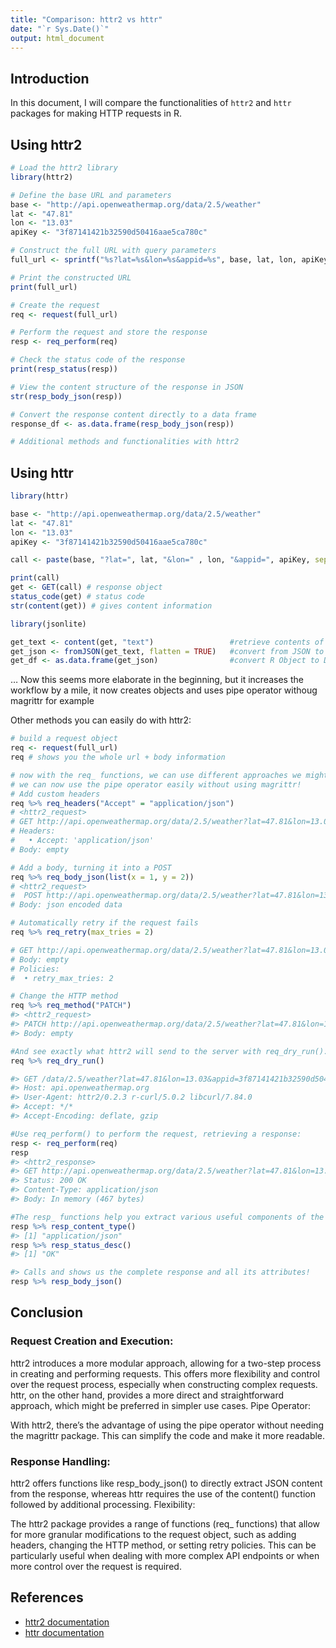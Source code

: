 ```yaml
---
title: "Comparison: httr2 vs httr"
date: "`r Sys.Date()`"
output: html_document
---
```


## Introduction

In this document, I will compare the functionalities of `httr2` and `httr` packages for making HTTP requests in R.

## Using httr2

```r
# Load the httr2 library
library(httr2)

# Define the base URL and parameters
base <- "http://api.openweathermap.org/data/2.5/weather"
lat <- "47.81"    
lon <- "13.03"
apiKey <- "3f87141421b32590d50416aae5ca780c"

# Construct the full URL with query parameters
full_url <- sprintf("%s?lat=%s&lon=%s&appid=%s", base, lat, lon, apiKey)

# Print the constructed URL
print(full_url)

# Create the request
req <- request(full_url)

# Perform the request and store the response
resp <- req_perform(req)

# Check the status code of the response
print(resp_status(resp))

# View the content structure of the response in JSON
str(resp_body_json(resp))

# Convert the response content directly to a data frame
response_df <- as.data.frame(resp_body_json(resp))

# Additional methods and functionalities with httr2
```

## Using httr
```r
library(httr)

base <- "http://api.openweathermap.org/data/2.5/weather"
lat <- "47.81"    
lon <- "13.03"
apiKey <- "3f87141421b32590d50416aae5ca780c"

call <- paste(base, "?lat=", lat, "&lon=" , lon, "&appid=", apiKey, sep="")

print(call)
get <- GET(call) # response object
status_code(get) # status code
str(content(get)) # gives content information

library(jsonlite)

get_text <- content(get, "text")                 #retrieve contents of request as character vector (library httr)
get_json <- fromJSON(get_text, flatten = TRUE)   #convert from JSON to R Object (library jsonlite)
get_df <- as.data.frame(get_json)                #convert R Object to Data Frame
```

... Now this seems more elaborate in the beginning, but it increases the workflow by a mile, it now creates objects and uses pipe operator withoug magrittr for example

Other methods you can easily do with httr2:

```r
# build a request object
req <- request(full_url)
req # shows you the whole url + body information

# now with the req_ functions, we can use different approaches we might want from the request
# we can now use the pipe operator easily without using magrittr!
# Add custom headers
req %>% req_headers("Accept" = "application/json")
# <httr2_request>
# GET http://api.openweathermap.org/data/2.5/weather?lat=47.81&lon=13.03&appid=3f87141421b32590d50416aae5ca780c
# Headers:
#   • Accept: 'application/json'
# Body: empty

# Add a body, turning it into a POST
req %>% req_body_json(list(x = 1, y = 2))
# <httr2_request>
#  POST http://api.openweathermap.org/data/2.5/weather?lat=47.81&lon=13.03&appid=3f87141421b32590d50416aae5ca780c
# Body: json encoded data

# Automatically retry if the request fails
req %>% req_retry(max_tries = 2)

# GET http://api.openweathermap.org/data/2.5/weather?lat=47.81&lon=13.03&appid=3f87141421b32590d50416aae5ca780c
# Body: empty
# Policies:
#  • retry_max_tries: 2

# Change the HTTP method
req %>% req_method("PATCH")
#> <httr2_request>
#> PATCH http://api.openweathermap.org/data/2.5/weather?lat=47.81&lon=13.03&appid=3f87141421b32590d50416aae5ca78
#> Body: empty

#And see exactly what httr2 will send to the server with req_dry_run():
req %>% req_dry_run()

#> GET /data/2.5/weather?lat=47.81&lon=13.03&appid=3f87141421b32590d50416aae5ca780c HTTP/1.1
#> Host: api.openweathermap.org
#> User-Agent: httr2/0.2.3 r-curl/5.0.2 libcurl/7.84.0
#> Accept: */*
#> Accept-Encoding: deflate, gzip

#Use req_perform() to perform the request, retrieving a response:
resp <- req_perform(req)
resp
#> <httr2_response>
#> GET http://api.openweathermap.org/data/2.5/weather?lat=47.81&lon=13.03&appid=3f87141421b32590d50416aae5ca780c
#> Status: 200 OK
#> Content-Type: application/json
#> Body: In memory (467 bytes)

#The resp_ functions help you extract various useful components of the response in detail:
resp %>% resp_content_type()
#> [1] "application/json"
resp %>% resp_status_desc()
#> [1] "OK"

#> Calls and shows us the complete response and all its attributes!
resp %>% resp_body_json()
```
## Conclusion

### Request Creation and Execution:

httr2 introduces a more modular approach, allowing for a two-step process in creating and performing requests. This offers more flexibility and control over the request process, especially when constructing complex requests.
httr, on the other hand, provides a more direct and straightforward approach, which might be preferred in simpler use cases.
Pipe Operator:

With httr2, there's the advantage of using the pipe operator without needing the magrittr package. This can simplify the code and make it more readable.

### Response Handling:

httr2 offers functions like resp_body_json() to directly extract JSON content from the response, whereas httr requires the use of the content() function followed by additional processing.
Flexibility:

The httr2 package provides a range of functions (req_ functions) that allow for more granular modifications to the request object, such as adding headers, changing the HTTP method, or setting retry policies. This can be particularly useful when dealing with more complex API endpoints or when more control over the request is required.

## References

- [httr2 documentation](https://httr2.r-lib.org/)
- [httr documentation](https://httr.r-lib.org/)
